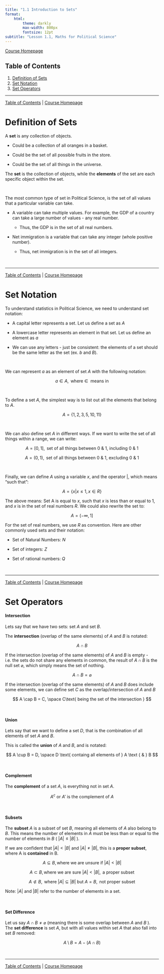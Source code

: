 ```yaml
---
title: "1.1 Introduction to Sets"
format:
    html:
        theme: darkly
        max-width: 800px
        fontsize: 12pt
subtitle: "Lesson 1.1, Maths for Political Science"
---
```


[Course Homepage](https://politicalscience.github.io/math)

## Table of Contents {#contents}

1.  [Definition of Sets](#definition)
2.  [Set Notation](#notation)
3.  [Set Operators](#operators)

------------------------------------------------------------------------

[Table of Contents](#contents) \| [Course Homepage](https://politicalscience.github.io/math)

# Definition of Sets {#definition}

A **set** is any collection of objects.

-   Could be a collection of all oranges in a basket.

-   Could be the set of all possible fruits in the store.

-   Could be the set of all things in the universe.

The **set** is the collection of objects, while the **elements** of the set are each specific object within the set.

<br />

The most common type of set in Political Science, is the set of all values that a particular variable can take.

-   A variable can take multiple values. For example, the GDP of a country can take a large number of values - any real number.

    -   Thus, the GDP is in the set of all real numbers.

-   Net immigration is a variable that can take any integer (whole positive number).

    -   Thus, net immigration is in the set of all integers.

<br />

------------------------------------------------------------------------

[Table of Contents](#contents) \| [Course Homepage](https://politicalscience.github.io/math)

# Set Notation {#notation}

To understand statistics in Political Science, we need to understand set notation:

-   A capital letter represents a set. Let us define a set as $A$

-   A lowercase letter represents an element in that set. Let us define an element as $a$

-   We can use any letters - just be consistent: the elements of a set should be the same letter as the set (ex. $b$ and $B$).

<br />

We can represent $a$ as an element of set $A$ with the following notation:

$$
a \in A, \text{ where } \in\ \text{ means in}
$$

<br />

To define a set $A$, the simplest way is to list out all the elements that belong to $A$.

$$
A = \{1,2,3,5,10,11 \}
$$

<br />

We can also define set $A$ in different ways. If we want to write the set of all things within a range, we can write:

$$
A = [0, 1], \text{ set of all things between 0 & 1, including 0 & 1}
$$

$$
A = (0, 1), \text{ set of all things between 0 & 1, excluding 0 & 1}
$$

<br />

Finally, we can define $A$ using a variable $x$, and the operator $|$, which means "such that":

$$
A = \{x | x ≤ 1, x \in R \}
$$

The above means: Set A is equal to $x$, such that $x$ is less than or equal to $1$, and $x$ is in the set of real numbers $R$. We could also rewrite the set to:

$$
A = (-∞, 1]
$$

For the set of real numbers, we use $R$ as convention. Here are other commonly used sets and their notation:

-   Set of Natural Numbers: $N$

-   Set of integers: $Z$

-   Set of rational numbers: $Q$

<br />

------------------------------------------------------------------------

[Table of Contents](#contents) \| [Course Homepage](https://politicalscience.github.io/math)

# Set Operators {#operators}

#### Intersection

Lets say that we have two sets: set $A$ and set $B$.

The **intersection** (overlap of the same elements) of $A$ and $B$ is notated:

$$
A \cap B 
$$

If the intersection (overlap of the same elements) of $A$ and $B$ is empty - i.e. the sets do not share any elements in common, the result of $A \cap B$ is the null set $\varnothing$, which simply means the set of nothing.

$$
A \cap B = \varnothing
$$

If the intersection (overlap of the same elements) of $A$ and $B$ does include some elements, we can define set $C$ as the overlap/intersection of $A$ and $B$

$$
A \cap B = C, \space C\text{ being the set of the intersection }
$$

<br />

#### Union

Lets say that we want to define a set $D$, that is the combination of all elements of set $A$ and $B$.

This is called the **union** of $A$ and $B$, and is notated:

$$
A \cup B = D, \space D \text{ containg all elements of } A \text { & } B
$$

<br />

#### Complement

The **complement** of a set $A$, is everything not in set $A$.

$$
A^c \text { or } A'\text{ is the complement of } A
$$

<br />

#### Subsets

The **subset** $A$ is a subset of set $B$, meaning all elements of $A$ also belong to $B$. This means the number of elements in $A$ must be less than or equal to the number of elements in $B$ ( $|A| ≤ |B|$ ).

If we are confident that $|A| < |B|$ and $|A| ≠ |B|$, this is a **proper subset**, where A is **contained** in B.

$$
A \subseteq B, \text{where we are unsure if } |A| < |B|
$$

$$
A \subset B, \text{where we are sure } |A| < |B|, \text{ a proper subset}
$$

$$
A \not\subset B, \text{ where } |A| \subseteq |B| \text{ but } A=B, \text{ not proper subset}
$$

Note: $|A|$ and $|B|$ refer to the number of elements in a set.

<br />

#### Set Difference

Let us say $A \cap B ≠ \varnothing$ (meaning there is some overlap between $A$ and $B$ ). The **set difference** is set $A$, but with all values within set $A$ that also fall into set $B$ removed:

$$
A \setminus B = A - (A \cap B)
$$

<br />

------------------------------------------------------------------------

[Table of Contents](#contents) \| [Course Homepage](https://politicalscience.github.io/math)
